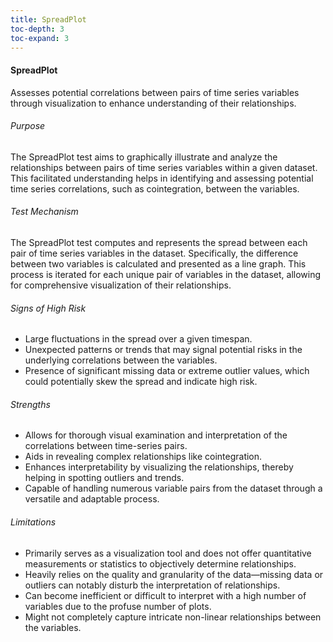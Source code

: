```yaml
---
title: SpreadPlot
toc-depth: 3
toc-expand: 3
---
```







 
#### SpreadPlot

Assesses potential correlations between pairs of time series variables through visualization to enhance
understanding of their relationships.

###### Purpose

The SpreadPlot test aims to graphically illustrate and analyze the relationships between pairs of time series
variables within a given dataset. This facilitated understanding helps in identifying and assessing potential time
series correlations, such as cointegration, between the variables.

###### Test Mechanism

The SpreadPlot test computes and represents the spread between each pair of time series variables in the dataset.
Specifically, the difference between two variables is calculated and presented as a line graph. This process is
iterated for each unique pair of variables in the dataset, allowing for comprehensive visualization of their
relationships.

###### Signs of High Risk

- Large fluctuations in the spread over a given timespan.
- Unexpected patterns or trends that may signal potential risks in the underlying correlations between the
variables.
- Presence of significant missing data or extreme outlier values, which could potentially skew the spread and
indicate high risk.

###### Strengths

- Allows for thorough visual examination and interpretation of the correlations between time-series pairs.
- Aids in revealing complex relationships like cointegration.
- Enhances interpretability by visualizing the relationships, thereby helping in spotting outliers and trends.
- Capable of handling numerous variable pairs from the dataset through a versatile and adaptable process.

###### Limitations

- Primarily serves as a visualization tool and does not offer quantitative measurements or statistics to
objectively determine relationships.
- Heavily relies on the quality and granularity of the data—missing data or outliers can notably disturb the
interpretation of relationships.
- Can become inefficient or difficult to interpret with a high number of variables due to the profuse number of
plots.
- Might not completely capture intricate non-linear relationships between the variables.




 